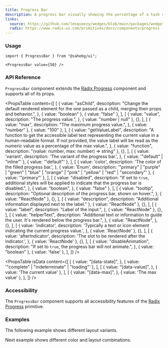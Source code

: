 ```yaml
---
title: Progress Bar
description: A progress bar visually showing the percentage of a task completed.
links:
  source: https://github.com/lmsqueezy/wedges/blob/main/packages/wedges/src/components/Progress/ProgressBar.tsx
  radix: https://www.radix-ui.com/primitives/docs/components/progress
---
```


<PreviewComponent name="progress-bar/preview" />

### Usage

```tsx
import { ProgressBar } from "@sahebg/ui";
```

```tsx showLineNumbers
<ProgressBar value={50} />
```

### API Reference

`ProgressBar` component extends the <a href="https://www.radix-ui.com/docs/primitives/components/progress" target="_blank" rel='nofollow noreferrer'>Radix Progress</a> component and supports all of its props.

<PropsTable
  content={[
    [
      {
        value: "asChild",
        description:
          "Change the default rendered element for the one passed as a child, merging their props and behavior.",
      },
      { value: "boolean" },
      { value: "false" },
    ],
    [
      {
        value: "value",
        description:
          "The progress value.",
      },
      { value: "number | null" },
      {},
    ],
    [
      {
        value: "max",
        description: "The maximum progress value.",
      },
      { value: "number" },
      { value: "100" },
    ],
    [
      {
        value: "getValueLabel",
        description:
          "A function to get the accessible label text representing the current value in a human-readable format. If not provided, the value label will be read as the numeric value as a percentage of the max value.",
      },
      { value: "function", description: "(value: number, max: number) => string" },
      {},
    ],
    [
        {
            value: 'variant',
            description: 'The variant of the progress bar.',
        },
        { value: '"default" | "inline"' },
        { value: '"default"' },
    ],
    [
        {
            value: 'color',
            description: 'The color of the filled progress bar.',
        },
        { value: 'Enum', description: '"primary" | "purple" | "green" | "blue" | "orange" | "pink" | "yellow" | "red" | "secondary"' },
        { value: '"primary"' },
    ],
    [
      {
        value: "disabled",
        description:
          "If set to `true`, additional styles will be applied to indicate that the progress bar is disabled.",
      },
      {
        value: "boolean",
      },
      { value: "false" },
    ],
    [
      {
        value: "tooltip",
        description: "Optional description of the progress bar, shown on hover.",
      },
      { value: "ReactNode" },
      {},
    ],
    [
      { value: "description", description: "Additional information displayed next to the label." },
      { value: "ReactNode" },
      {},
    ],
    [
      {
        value: "label",
        description: "Label of the input.",
      },
      { value: "ReactNode" },
      {},
    ],
    [
      {
        value: "helperText",
        description:
          "Additional text or information to guide the user. It's rendered below the progress bar.",
      },
      {
        value: "ReactNode",
      },
      {},
    ],
    [
        {
            value: 'indicator',
            description: 'Typically a text or icon element indicating the current progress value.',
        },
        { value: 'ReactNode' },
        {},
    ],
    [
        {
            value: 'afterIndicator',
            description: 'The slot to be rendered after the indicator.',
        },
        { value: 'ReactNode' },
        {},
    ],
     [
      {
        value: "disableAnimation",
        description:
          "If set to `true`, the progress bar will not animate.",
      },
      { value: "boolean" },
      { value: 'false' },
    ],
  ]}
/>

<PropsTable
  isData
  content={[
    [
      {
        value: "[data-state]",
      },
      { value: '"complete" | "indeterminate" | "loading"' },
    ],
    [
      {
        value: "[data-value]",
      },
      { value: 'The current value' },
    ],
    [
      {
        value: "[data-max]",
      },
      { value: 'The max value' },
    ],
]}
/>

### Accessibility

The `ProgressBar` component supports all accessibility features of the <a href="https://www.radix-ui.com/primitives/docs/components/progress#accessibility" target="_blank" rel="nofollow noreferrer">Radix Progress</a> primitive.


### Examples

The following example shows different layout variants.

<PreviewComponent name="progress-bar/example-1" />

Next example shows different color and layout combinations.

<PreviewComponent name="progress-bar/example-2" />
